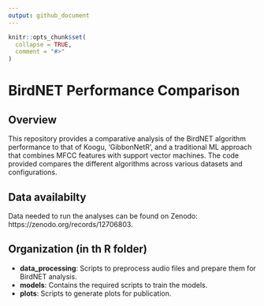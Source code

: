 ```yaml
---
output: github_document
---
```


<!-- README.md is generated from README.Rmd. Please edit that file -->

```r
knitr::opts_chunk$set(
  collapse = TRUE,
  comment = "#>"
)
```

# BirdNET Performance Comparison

## Overview

This repository provides a comparative analysis of the BirdNET algorithm performance to that of Koogu, 'GibbonNetR', and a traditional ML approach that combines MFCC features with support vector machines. The code provided compares the different algorithms across various datasets and configurations.

## Data availabilty
Data needed to run the analyses can be found on Zenodo: https://zenodo.org/records/12706803.

## Organization (in th R folder)

- **data_processing**: Scripts to preprocess audio files and prepare them for BirdNET analysis.
- **models**: Contains the required scripts to train the models.
- **plots**: Scripts to generate plots for publication.



